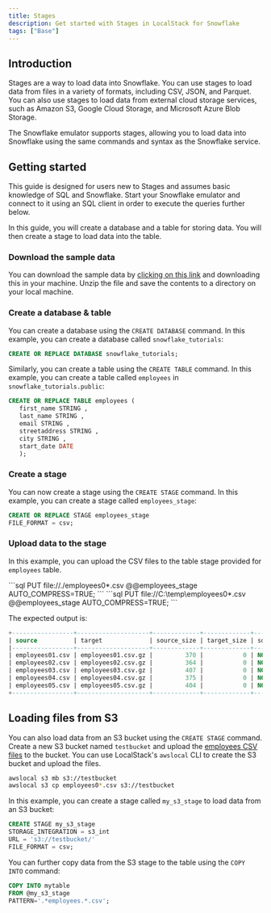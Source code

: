 ```yaml
---
title: Stages
description: Get started with Stages in LocalStack for Snowflake
tags: ["Base"]
---
```


## Introduction

Stages are a way to load data into Snowflake. You can use stages to load data from files in a variety of formats, including CSV, JSON, and Parquet. You can also use stages to load data from external cloud storage services, such as Amazon S3, Google Cloud Storage, and Microsoft Azure Blob Storage.

The Snowflake emulator supports stages, allowing you to load data into Snowflake using the same commands and syntax as the Snowflake service.

## Getting started

This guide is designed for users new to Stages and assumes basic knowledge of SQL and Snowflake. Start your Snowflake emulator and connect to it using an SQL client in order to execute the queries further below.

In this guide, you will create a database and a table for storing data. You will then create a stage to load data into the table.

### Download the sample data

You can download the sample data by [clicking on this link](/artifacts/getting-started.zip) and downloading this in your machine. Unzip the file and save the contents to a directory on your local machine.

### Create a database & table

You can create a database using the `CREATE DATABASE` command. In this example, you can create a database called `snowflake_tutorials`:

```sql
CREATE OR REPLACE DATABASE snowflake_tutorials;
```

Similarly, you can create a table using the `CREATE TABLE` command. In this example, you can create a table called `employees` in `snowflake_tutorials.public`:

```sql showLineNumbers
CREATE OR REPLACE TABLE employees (
   first_name STRING ,
   last_name STRING ,
   email STRING ,
   streetaddress STRING ,
   city STRING ,
   start_date DATE
   );
```

### Create a stage

You can now create a stage using the `CREATE STAGE` command. In this example, you can create a stage called `employees_stage`:

```sql
CREATE OR REPLACE STAGE employees_stage
FILE_FORMAT = csv;
```

### Upload data to the stage

In this example, you can upload the CSV files to the table stage provided for `employees` table.


<Tabs>
   <TabItem label="Linux/macOS">
   ```sql
PUT file://./employees0*.csv @@employees_stage AUTO_COMPRESS=TRUE;
```
</TabItem>
   <TabItem label="Windows">
   ```sql
PUT file://C:\temp\employees0*.csv @@employees_stage AUTO_COMPRESS=TRUE;
```
</TabItem>
</Tabs>




The expected output is:

```sql
+-----------------+--------------------+-------------+-------------+--------------------+--------------------+----------+---------+
| source          | target             | source_size | target_size | source_compression | target_compression | status   | message |
|-----------------+--------------------+-------------+-------------+--------------------+--------------------+----------+---------|
| employees01.csv | employees01.csv.gz |         370 |           0 | NONE               | GZIP               | SKIPPED  |         |
| employees02.csv | employees02.csv.gz |         364 |           0 | NONE               | GZIP               | SKIPPED  |         |
| employees03.csv | employees03.csv.gz |         407 |           0 | NONE               | GZIP               | SKIPPED  |         |
| employees04.csv | employees04.csv.gz |         375 |           0 | NONE               | GZIP               | SKIPPED  |         |
| employees05.csv | employees05.csv.gz |         404 |           0 | NONE               | GZIP               | SKIPPED  |         |
+-----------------+--------------------+-------------+-------------+--------------------+--------------------+----------+---------+
```

## Loading files from S3

You can also load data from an S3 bucket using the `CREATE STAGE` command. Create a new S3 bucket named `testbucket` and upload the [employees CSV files](/artifacts/getting-started.zip) to the bucket. You can use LocalStack's `awslocal` CLI to create the S3 bucket and upload the files.

```bash
awslocal s3 mb s3://testbucket
awslocal s3 cp employees0*.csv s3://testbucket
```

In this example, you can create a stage called `my_s3_stage` to load data from an S3 bucket:

```sql showLineNumbers
CREATE STAGE my_s3_stage
STORAGE_INTEGRATION = s3_int
URL = 's3://testbucket/'
FILE_FORMAT = csv;
```

You can further copy data from the S3 stage to the table using the `COPY INTO` command:

```sql showLineNumbers
COPY INTO mytable
FROM @my_s3_stage
PATTERN='.*employees.*.csv';
```
